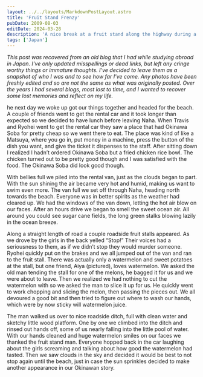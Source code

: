 ```yaml
---
layout: ../../layouts/MarkdownPostLayout.astro
title: 'Fruit Stand Frenzy'
pubDate: 2009-08-03
editDate: 2024-03-28
description: 'A nice break at a fruit stand along the highway during a trip to Okinawa'
tags: ['Japan']
---
```



_This post was recovered from an old blog that I had while studying abroad in Japan. I've only updated misspellings or dead links, but left any cringe worthy things or immature thoughts. I've decided to leave them as a snapshot of who I was and to see how far I've come. Any photos have been freshly edited and so are not the same as what was originally posted. Over the years I had several blogs, most lost to time, and I wanted to recover some lost memories and reflect on my life._

<DropCap letter='T' />
he next day we woke up got our things together and headed for the beach. A couple of friends went to
get the rental car and it took longer than expected so we decided to have lunch before leaving Naha.
When Travis and Ryohei went to get the rental car they saw a place that had Okinawa Soba for pretty cheap
so we went there to eat. The place was kind of like a Matsuya, where you go in, put money in a machine,
press the button of the dish you want, and give the ticket it dispenses to the staff. After sitting down
I realized I hadn’t ordered Okinawa Soba but a fried chicken rice bowl. The chicken turned out to be
pretty good though and I was satisfied with the food. The Okinawa Soba did look good though.

With bellies full we piled into the rental van, just as the clouds began to part. With the sun shining the air became very hot and humid, making us want to swim even more. The van full we set off through Naha, heading north towards the beach. Everyone was in better spirits as the weather had cleared up. We had the windows of the van down, letting the hot air blow on our faces. After an hours drive we began to smell the sweet ocean air. All around you could see sugar cane fields, the long green stalks blowing lazily in the ocean breeze.

Along a straight length of road a couple roadside fruit stalls appeared. As we drove by the girls in the back yelled “Stop!” Their voices had a seriousness to them, as if we didn’t stop they would murder someone. Ryohei quickly put on the brakes and we all jumped out of the van and ran to the fruit stall. There was actually only a watermelon and sweet potatoes at the stall, but one friend, Aiya (pictured), loves watermelon. We asked the old man tending the stall for one of the melons, he bagged it for us and we were about to leave. Then we realized we had nothing to cut the watermelon with so we asked the man to slice it up for us. He quickly went to work chopping and slicing the melon, then passing the pieces out. We all devoured a good bit and then tried to figure out where to wash our hands, which were by now sticky will watermelon juice.

The man walked us over to nice roadside ditch, full with clean water and sketchy little wood platform. One by one we climbed into the ditch and rinsed out hands off, some of us nearly falling into the little pool of water. With our hands cleaned and huge watermelon smiles on our faces we thanked the fruit stand man. Everyone hopped back in the car laughing about the girls screaming and talking about how good the watermelon had tasted. Then we saw clouds in the sky and decided it would be best to not stop again until the beach, just in case the sun sprinkles decided to make another appearance in our Okinawan story.
